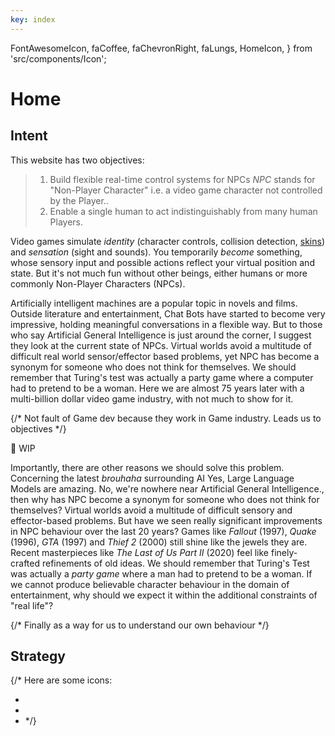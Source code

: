 ```yaml
---
key: index
---
```


  FontAwesomeIcon,
  faCoffee,
  faChevronRight,
  faLungs,
  HomeIcon,
} from 'src/components/Icon';


# Home

## Intent

This website has two objectives:

> 1. Build flexible real-time control systems for NPCs <SideNote>_NPC_ stands for "Non-Player Character" i.e. a video game character not controlled by the Player.</SideNote>.
> 2. Enable a single human to act indistinguishably from many human Players.

Video games simulate _identity_ (character controls, collision detection, [skins](https://namemc.com/minecraft-skins/random)) and _sensation_ (sight and sounds).
You temporarily _become_ something, whose sensory input and possible actions reflect your virtual position and state.
But it's not much fun without other beings, either humans or more commonly Non-Player Characters (NPCs).

Artificially intelligent machines are a popular topic in novels and films.
Outside literature and entertainment, Chat Bots have started to become very impressive, holding meaningful conversations in a flexible way.
But to those who say Artificial General Intelligence is just around the corner,
I suggest they look at the current state of NPCs.
Virtual worlds avoid a multitude of difficult real world sensor/effector based problems,
yet NPC has become a synonym for someone who does not think for themselves.
We should remember that Turing's test was actually a party game where a computer had to pretend to be a woman.
Here we are almost 75 years later with a multi-billion dollar video game industry,
with not much to show for it.

{/* Not fault of Game dev because they work in Game industry. Leads us to objectives */}

🚧 WIP

Importantly, there are other reasons we should solve this problem.
Concerning the latest _brouhaha_ surrounding AI <SideNote>Yes, Large Language Models are amazing. No, we're nowhere near Artificial General Intelligence.</SideNote>,
then why has NPC become a synonym for someone who does not think for themselves?
Virtual worlds avoid a multitude of difficult sensory and effector-based problems.
But have we seen really significant improvements in NPC behaviour over the last 20 years?
Games like _Fallout_ (1997), _Quake_ (1996), _GTA_ (1997) and _Thief 2_ (2000) still shine like the jewels they are.
Recent masterpieces like _The Last of Us Part II_ (2020) feel like finely-crafted refinements of old ideas.
We should remember that Turing's Test was actually a _party game_ where a man had to pretend to be a woman.
If we cannot produce believable character behaviour in the domain of entertainment,
why should we expect it within the additional constraints of "real life"?

{/* Finally as a way for us to understand our own behaviour */}

## Strategy



{/* 
Here are some icons:
- <FontAwesomeIcon icon={faChevronRight} size="1x" />
- <FontAwesomeIcon icon={faCoffee} size="1x" />
- <FontAwesomeIcon icon={faLungs} size="1x" /> */}


